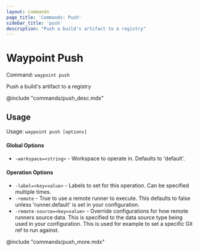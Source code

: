 ```yaml
---
layout: commands
page_title: 'Commands: Push'
sidebar_title: 'push'
description: "Push a build's artifact to a registry"
---
```


# Waypoint Push

Command: `waypoint push`

Push a build's artifact to a registry

@include "commands/push_desc.mdx"

## Usage

Usage: `waypoint push [options]`

#### Global Options

- `-workspace=<string>` - Workspace to operate in. Defaults to 'default'.

#### Operation Options

- `-label=<key=value>` - Labels to set for this operation. Can be specified multiple times.
- `-remote` - True to use a remote runner to execute. This defaults to false
  unless 'runner.default' is set in your configuration.
- `-remote-source=<key=value>` - Override configurations for how remote runners source data. This is specified to the data source type being used in your configuration. This is used for example to set a specific Git ref to run against.

@include "commands/push_more.mdx"
